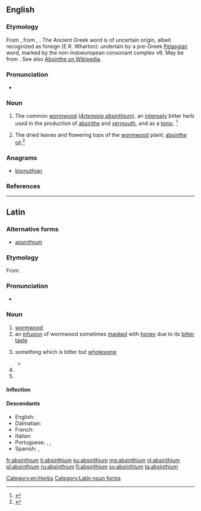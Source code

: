 {{also|Absinthium}}
==English==

===Etymology===
From {{etyl|la|en}} {{term|absinthium|lang=la}}, from {{etyl|grc|en}} {{term|ἀψίνθιον|lang=grc}}, {{term| ἀσπίνθιον|lang=grc}}. The Ancient Greek word is of uncertain origin, albeit recognized as foreign (E.R. Wharton): underlain by a pre-Greek [[w:Pelasgians#Pelasgian_as_pre-Indo-European|Pelasgian]] word, marked by the non-Indoeuropean consonant complex νθ.
May be from {{etyl|fa|en}} {{term|sc=fa-Arab|اسپند|tr=ispand||wild rue|lang=fa}}. See also [[w:Absinthe#Etymology|Absinthe on Wikipedia]].

===Pronunciation===
* {{a|US}} {{IPA|/æbˈsɪn.θi.m̩/|lang=en}}

===Noun===
{{en-noun|absinthium}}

# {{context|now|rare|lang=en}} The common [[wormwood]] (''[[Artemisia absinthium]]''), an [[intensely]] bitter herb used in the production of [[absinthe]] and [[vermouth]], and as a [[tonic]]. {{defdate|First attested around 1150 to 1350.}}<ref name=SOED>{{reference-book|editor=Brown, Lesley | title=The Shorter Oxford English Dictionary | origyear= 1933| edition = 5th | year=2003| publisher=Oxford University Press | location=Oxford, UK | isbn =978-0-19-860575-7 | pages =9 }}</ref>
# The dried leaves and flowering tops of the [[wormwood]] plant; [[absinthe oil]].<ref>{{R:MW3 1976|page=5}}</ref>
[[Category:en:Herbs]]

===Anagrams===
* [[bismuthian#English|bismuthian]]

===References===
<references/>

----

==Latin==

===Alternative forms===
* [[apsinthium]]

===Etymology===
From {{etyl|grc|la}} {{term|ἀψίνθιον||wormwood|lang=grc}}.

===Pronunciation===
* {{la-pronunc|absinthium}}

===Noun===
{{la-noun|absinthium|absinthii#Latin|absinthiī|n|second}}

# [[wormwood]]
# an [[infusion]] of wormwood sometimes [[masked]] with [[honey]] due to its [[bitter]] [[taste]]
# {{context|figuratively|lang=la}} something which is bitter but [[wholesome]]
#* {{Q|la|Quintilian|Institutio Oratoria|3|1|5|quote=Sed nos veremur ne parum hic liber mellis et '''absinthii''' multum habere videatur|trans=But I fear that this book will have too little sweetness and too much '''wormwood'''.}}
# {{inflection of|absinthium||acc|s|lang=la}}
# {{inflection of|absinthium||voc|s|lang=la}}

====Inflection====
{{la-decl-2nd-N|absinthi}}

====Descendants====
* English: {{l|en|absinthe}}
* Dalmatian: {{l|dlm|ascianz}}
* French: {{l|fr|absinthe}}
* Italian: {{l|it|assenzio}}
* Portuguese: {{l|pt|sintro}}, {{l|pt|absíntio}}, {{l|pt|absinto}} {{qualifier|via French}}
* Spanish: {{l|es|absintio}}, {{l|es|ajenjo}}

[[Category:Latin noun forms]]

[[fr:absinthium]]
[[it:absinthium]]
[[ku:absinthium]]
[[mg:absinthium]]
[[nl:absinthium]]
[[pl:absinthium]]
[[ru:absinthium]]
[[fi:absinthium]]
[[sv:absinthium]]
[[ta:absinthium]]